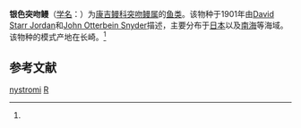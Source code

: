 {{Speciesbox
| taxon = Rhynchocymba nystromi
| binomial_authority = (Jordan et Snyder, 1901)<ref name='id5644'>{{cite web| url =http://www.bioinfo.cn/db05/BjdwSpecies.php?action=view&id=5644| title =银色突吻鳗| work =《中国动物物种编目数据库》| publisher =中国科学院微生物研究所| author =中国科学院动物研究所| accessdate =2009-04-11| archive-date =2016-03-05| archive-url =https://web.archive.org/web/20160305053234/http://www.bioinfo.cn/db05/BjdwSpecies.php?action=view&id=5644| dead-url =yes}}</ref>
}}

'''银色突吻鳗'''（[[学名|学名]]：{{lang|la|''Rhynchocymba nystromi''}}）为[[康吉鳗科|康吉鳗科]][[突吻鳗属|突吻鳗属]]的[[鱼类|鱼类]]。该物种于1901年由[[David_Starr_Jordan|David Starr Jordan]]和[[John_Otterbein_Snyder|John Otterbein Snyder]]描述，主要分布于[[日本|日本]]以及[[南海|南海]]等海域。该物种的模式产地在长崎。<ref name='id5644'/>

== 参考文献 ==
{{reflist}}

{{鱼类小作品}}
{{Taxonbar}}
[[Category:突吻鳗属|nystromi]]
[[Category:1901年描述的鱼类|R]]